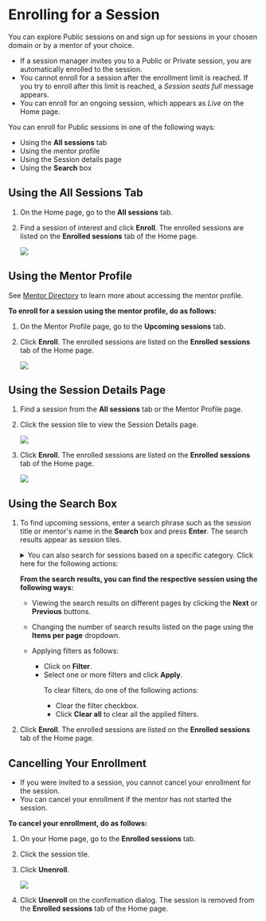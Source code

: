 
# Enrolling for a Session

You can explore Public sessions on <PartialExample mentored /> and sign up for sessions in your chosen domain or by a mentor of your choice.

<Admonition type="note">
<ul>
<li>If a session manager invites you to a Public or Private session, you are automatically enrolled to the session.</li>
<li>You cannot enroll for a session after the enrollment limit is reached. If you try to enroll after this limit is reached, a <i>Session seats full</i> message appears.</li>
<li>You can enroll for an ongoing session, which appears as <i>Live</i> on the Home page.</li>
</ul>
</Admonition>

You can enroll for Public sessions in one of the following ways:

* Using the **All sessions** tab
* Using the mentor profile
* Using the Session details page
* Using the **Search** box

## Using the All Sessions Tab

1. On the Home page, go to the **All sessions** tab.

2. Find a session of interest and click **Enroll**. The enrolled sessions are listed on the **Enrolled sessions** tab of the Home page.

    ![](media/portal-enrollbutton.png)

## Using the Mentor Profile

<Admonition type="info">
<p>See <a href="mentor-directory">Mentor Directory</a> to learn more about accessing the mentor profile.</p>
</Admonition>

**To enroll for a session using the mentor profile, do as follows:**

1. On the Mentor Profile page, go to the **Upcoming sessions** tab.

2. Click **Enroll**. The enrolled sessions are listed on the **Enrolled sessions** tab of the Home page.

    ![](media/portal-mentorprofileenroll.png)

## Using the Session Details Page

1. Find a session from the **All sessions** tab or the Mentor Profile page.

2. Click the session tile to view the Session Details page.

    ![](media/portal-sessiontileenroll.png)

3. Click **Enroll**. The enrolled sessions are listed on the **Enrolled sessions** tab of the Home page.

    ![](media/portal-sessiondetailsenroll.png)

## Using the Search Box

1. To find upcoming sessions, enter a search phrase such as the session title or mentor's name in the **Search** box and press **Enter**. The search results appear as session tiles. 

    <details>
    <summary>You can also search for sessions based on a specific category. Click here for the following actions:</summary>

    1. To specify the search category, click the **Search** box and select a search category such as **Mentor name**.
    
    2. Enter the search phrase. Based on the specified search category, the search results appear as session tiles.

        ![](media/portal-searchsessions.png)

    </details>

    **From the search results, you can find the respective session using the following ways:**

    * Viewing the search results on different pages by clicking the <b>Next</b> or <b>Previous</b> buttons.
    * Changing the number of search results listed on the page using the <b>Items per page</b> dropdown.
    * Applying filters as follows:
    
        * Click on <b>Filter</b>.
        * Select one or more filters and click <b>Apply</b>.
            <p>
            <Admonition type="tip">
            <p>To clear filters, do one of the following actions:</p>
            <ul>
            <li>Clear the filter checkbox.</li>
            <li>Click <b>Clear all</b> to clear all the applied filters.</li>
            </ul>
            </Admonition>
            </p>

2. Click **Enroll**. The enrolled sessions are listed on the **Enrolled sessions** tab of the Home page.

## Cancelling Your Enrollment

<Admonition type="note">
<ul>
<li>If you were invited to a session, you cannot cancel your enrollment for the session.</li>
<li>You can cancel your enrollment if the mentor has not started the session.</li>
</ul>
</Admonition>

**To cancel your enrollment, do as follows:**

1. On your Home page, go to the **Enrolled sessions** tab.

2. Click the session tile.

3. Click **Unenroll**.

    ![](media/portal-cancelenrollment.png)

4. Click **Unenroll** on the confirmation dialog. The session is removed from the **Enrolled sessions** tab of the Home page.